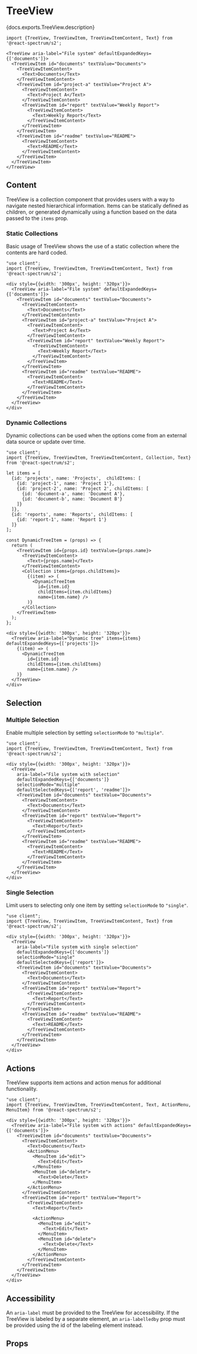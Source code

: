 

# TreeView

<PageDescription>{docs.exports.TreeView.description}</PageDescription>

```tsx render docs={docs.exports.TreeView} links={docs.links} props={['selectionMode', 'isDetached', 'isEmphasized']} initialProps={{selectionMode: 'multiple'}} type="s2"
import {TreeView, TreeViewItem, TreeViewItemContent, Text} from '@react-spectrum/s2';

<TreeView aria-label="File system" defaultExpandedKeys={['documents']}>
  <TreeViewItem id="documents" textValue="Documents">
    <TreeViewItemContent>
      <Text>Documents</Text>
    </TreeViewItemContent>
    <TreeViewItem id="project-a" textValue="Project A">
      <TreeViewItemContent>
        <Text>Project A</Text>
      </TreeViewItemContent>
      <TreeViewItem id="report" textValue="Weekly Report">
        <TreeViewItemContent>
          <Text>Weekly Report</Text>
        </TreeViewItemContent>
      </TreeViewItem>
    </TreeViewItem>
    <TreeViewItem id="readme" textValue="README">
      <TreeViewItemContent>
        <Text>README</Text>
      </TreeViewItemContent>
    </TreeViewItem>
  </TreeViewItem>
</TreeView>
```

## Content

TreeView is a collection component that provides users with a way to navigate nested hierarchical information. Items can be statically defined as children, or generated dynamically using a function based on the data passed to the `items` prop.

### Static Collections

Basic usage of TreeView shows the use of a static collection where the contents are hard coded.

```tsx render expanded
"use client";
import {TreeView, TreeViewItem, TreeViewItemContent, Text} from '@react-spectrum/s2';

<div style={{width: '300px', height: '320px'}}>
  <TreeView aria-label="File system" defaultExpandedKeys={['documents']}>
    <TreeViewItem id="documents" textValue="Documents">
      <TreeViewItemContent>
        <Text>Documents</Text>
      </TreeViewItemContent>
      <TreeViewItem id="project-a" textValue="Project A">
        <TreeViewItemContent>
          <Text>Project A</Text>
        </TreeViewItemContent>
        <TreeViewItem id="report" textValue="Weekly Report">
          <TreeViewItemContent>
            <Text>Weekly Report</Text>
          </TreeViewItemContent>
        </TreeViewItem>
      </TreeViewItem>
      <TreeViewItem id="readme" textValue="README">
        <TreeViewItemContent>
          <Text>README</Text>
        </TreeViewItemContent>
      </TreeViewItem>
    </TreeViewItem>
  </TreeView>
</div>
```

### Dynamic Collections

Dynamic collections can be used when the options come from an external data source or update over time.

```tsx render expanded
"use client";
import {TreeView, TreeViewItem, TreeViewItemContent, Collection, Text} from '@react-spectrum/s2';

let items = [
  {id: 'projects', name: 'Projects',  childItems: [
    {id: 'project-1', name: 'Project 1'},
    {id: 'project-2', name: 'Project 2', childItems: [
      {id: 'document-a', name: 'Document A'},
      {id: 'document-b', name: 'Document B'}
    ]}
  ]},
  {id: 'reports', name: 'Reports', childItems: [
    {id: 'report-1', name: 'Report 1'}
  ]}
];

const DynamicTreeItem = (props) => {
  return (
    <TreeViewItem id={props.id} textValue={props.name}>
      <TreeViewItemContent>
        <Text>{props.name}</Text>
      </TreeViewItemContent>
      <Collection items={props.childItems}>
        {(item) => (
          <DynamicTreeItem
            id={item.id}
            childItems={item.childItems}
            name={item.name} />
        )}
      </Collection>
    </TreeViewItem>
  );
};

<div style={{width: '300px', height: '320px'}}>
  <TreeView aria-label="Dynamic tree" items={items} defaultExpandedKeys={['projects']}>
    {(item) => (
      <DynamicTreeItem
        id={item.id}
        childItems={item.childItems}
        name={item.name} />
    )}
  </TreeView>
</div>
```

## Selection

### Multiple Selection

Enable multiple selection by setting `selectionMode` to `"multiple"`.

```tsx render expanded
"use client";
import {TreeView, TreeViewItem, TreeViewItemContent, Text} from '@react-spectrum/s2';

<div style={{width: '300px', height: '320px'}}>
  <TreeView 
    aria-label="File system with selection" 
    defaultExpandedKeys={['documents']}
    selectionMode="multiple"
    defaultSelectedKeys={['report', 'readme']}>
    <TreeViewItem id="documents" textValue="Documents">
      <TreeViewItemContent>
        <Text>Documents</Text>
      </TreeViewItemContent>
      <TreeViewItem id="report" textValue="Report">
        <TreeViewItemContent>
          <Text>Report</Text>          
        </TreeViewItemContent>
      </TreeViewItem>
      <TreeViewItem id="readme" textValue="README">
        <TreeViewItemContent>
          <Text>README</Text>          
        </TreeViewItemContent>
      </TreeViewItem>
    </TreeViewItem>
  </TreeView>
</div>
```

### Single Selection

Limit users to selecting only one item by setting `selectionMode` to `"single"`.

```tsx render expanded
"use client";
import {TreeView, TreeViewItem, TreeViewItemContent, Text} from '@react-spectrum/s2';

<div style={{width: '300px', height: '320px'}}>
  <TreeView 
    aria-label="File system with single selection" 
    defaultExpandedKeys={['documents']}
    selectionMode="single"
    defaultSelectedKeys={['report']}>
    <TreeViewItem id="documents" textValue="Documents">
      <TreeViewItemContent>
        <Text>Documents</Text>
      </TreeViewItemContent>
      <TreeViewItem id="report" textValue="Report">
        <TreeViewItemContent>
          <Text>Report</Text>          
        </TreeViewItemContent>
      </TreeViewItem>
      <TreeViewItem id="readme" textValue="README">
        <TreeViewItemContent>
          <Text>README</Text>
        </TreeViewItemContent>
      </TreeViewItem>
    </TreeViewItem>
  </TreeView>
</div>
```

## Actions

TreeView supports item actions and action menus for additional functionality.

```tsx render expanded
"use client";
import {TreeView, TreeViewItem, TreeViewItemContent, Text, ActionMenu, MenuItem} from '@react-spectrum/s2';

<div style={{width: '300px', height: '320px'}}>
  <TreeView aria-label="File system with actions" defaultExpandedKeys={['documents']}>
    <TreeViewItem id="documents" textValue="Documents">
      <TreeViewItemContent>
        <Text>Documents</Text>
        <ActionMenu>
          <MenuItem id="edit">
            <Text>Edit</Text>
          </MenuItem>
          <MenuItem id="delete">
            <Text>Delete</Text>
          </MenuItem>
        </ActionMenu>
      </TreeViewItemContent>
      <TreeViewItem id="report" textValue="Report">
        <TreeViewItemContent>
          <Text>Report</Text>
          
          <ActionMenu>
            <MenuItem id="edit">
              <Text>Edit</Text>
            </MenuItem>
            <MenuItem id="delete">
              <Text>Delete</Text>
            </MenuItem>
          </ActionMenu>
        </TreeViewItemContent>
      </TreeViewItem>
    </TreeViewItem>
  </TreeView>
</div>
```

## Accessibility

An `aria-label` must be provided to the TreeView for accessibility. If the TreeView is labeled by a separate element, an `aria-labelledby` prop must be provided using the id of the labeling element instead.

## Props

<PropTable component={docs.exports.TreeView} links={docs.links} />
